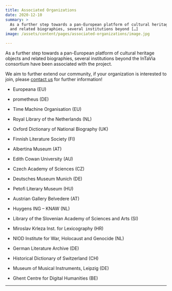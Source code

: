 ```yaml
---
title: Associated Organizations
date: 2020-12-10
summary: >
  As a further step towards a pan-European platform of cultural heritage objects
  and related biographies, several institutions beyond […]
image: /assets/content/pages/associated-organizations/image.jpg

---
```

As a further step towards a pan-European platform of cultural heritage objects and related biographies, several institutions beyond the InTaVia consortium have been associated with the project.

We aim to further extend our community, if your organization is interested to join, please [contact us](mailto:intavia@donau-uni.ac.at) for further information!

* Europeana (EU)

- prometheus (DE)

* Time Machine Organisation (EU)

- Royal Library of the Netherlands (NL)

* Oxford Dictionary of National Biography (UK)

- Finnish Literature Society (FI)

* Albertina Museum (AT)

- Edith Cowan University (AU)

* Czech Academy of Sciences (CZ)

- Deutsches Museum Munich (DE)

* Petofi Literary Museum (HU)

- Austrian Gallery Belvedere (AT)

* Huygens ING – KNAW (NL)

- Library of the Slovenian Academy of Sciences and Arts (SI)

* Miroslav Krleza Inst. for Lexicography (HR)

- NIOD Institute for War, Holocaust and Genocide (NL)

* German Literature Archive (DE)

- Historical Dictionary of Switzerland (CH)

* Museum of Musical Instruments, Leipzig (DE)

- Ghent Centre for Digital Humanities (BE)

***

